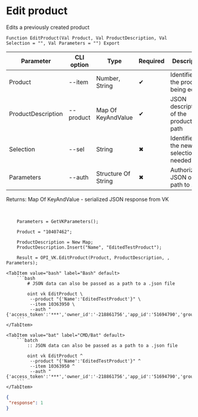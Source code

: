 ﻿---
sidebar_position: 5
---


# Edit product
 Edits a previously created product



`Function EditProduct(Val Product, Val ProductDescription, Val Selection = "", Val Parameters = "") Export`

  | Parameter | CLI option | Type | Required | Description |
  |-|-|-|-|-|
  | Product | --item | Number, String | &#x2714; | Identifier of the product being edited |
  | ProductDescription | --product | Map Of KeyAndValue | &#x2714; | JSON description of the product or path |
  | Selection | --sel | String | &#x2716; | Identifier of the new selection, if needed |
  | Parameters | --auth | Structure Of String | &#x2716; | Authorization JSON or path to .json |

  
  Returns:  Map Of KeyAndValue - serialized JSON response from VK

<br/>




```bsl title="1C:Enterprise/OneScript code example"
    Parameters = GetVKParameters();

    Product = "10407462";

    ProductDescription = New Map;
    ProductDescription.Insert("Name", "EditedTestProduct");

    Result = OPI_VK.EditProduct(Product, ProductDescription, , Parameters);
```
 

 <Tabs>
  
    <TabItem value="bash" label="Bash" default>
        ```bash
            # JSON data can also be passed as a path to a .json file
            
            oint vk EditProduct \
             --product "{'Name':'EditedTestProduct'}" \
             --item 10363950 \
             --auth "{'access_token':'***','owner_id':'-218861756','app_id':'51694790','group_id':'218861756'}"
        ```
    </TabItem>
  
    <TabItem value="bat" label="CMD/Bat" default>
        ```batch
            :: JSON data can also be passed as a path to a .json file
            
            oint vk EditProduct ^
             --product "{'Name':'EditedTestProduct'}" ^
             --item 10363950 ^
             --auth "{'access_token':'***','owner_id':'-218861756','app_id':'51694790','group_id':'218861756'}"
        ```
    </TabItem>
</Tabs>


```json title="Result"
{
 "response": 1
}
```
